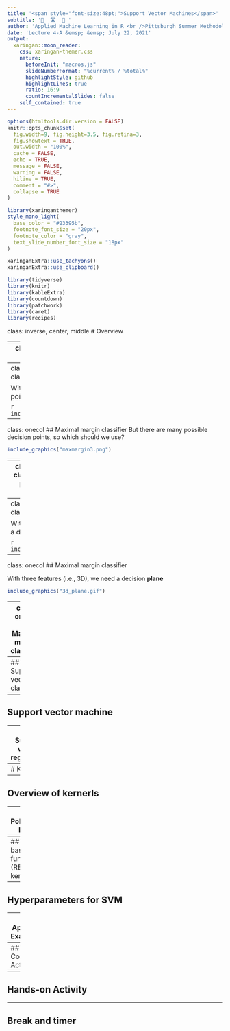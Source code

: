 ```yaml
---
title: '<span style="font-size:48pt;">Support Vector Machines</span>'
subtitle: '🚧  🛣️  🦿 ' 
author: 'Applied Machine Learning in R <br />Pittsburgh Summer Methodology Series'
date: 'Lecture 4-A &emsp; &emsp; July 22, 2021'
output:
  xaringan::moon_reader:
    css: xaringan-themer.css
    nature:
      beforeInit: "macros.js"
      slideNumberFormat: "%current% / %total%"
      highlightStyle: github
      highlightLines: true
      ratio: 16:9
      countIncrementalSlides: false
    self_contained: true
---
```


```r
options(htmltools.dir.version = FALSE)
knitr::opts_chunk$set(
  fig.width=9, fig.height=3.5, fig.retina=3,
  fig.showtext = TRUE,
  out.width = "100%",
  cache = FALSE,
  echo = TRUE,
  message = FALSE, 
  warning = FALSE,
  hiline = TRUE,
  comment = "#>",
  collapse = TRUE
)
```

```r
library(xaringanthemer)
style_mono_light(
  base_color = "#23395b",
  footnote_font_size = "20px",
  footnote_color = "gray",
  text_slide_number_font_size = "18px"
)
```

```r
xaringanExtra::use_tachyons()
xaringanExtra::use_clipboard()
```

```r
library(tidyverse)
library(knitr)
library(kableExtra)
library(countdown)
library(patchwork)
library(caret)
library(recipes)
```

class: inverse, center, middle
# Overview

<style type="text/css">
.onecol {
    font-size: 26px;
}
.twocol {
  font-size: 24px;
}
.remark-code {
  font-size: 24px;
  border: 1px solid grey;
}
a {
  background-color: lightblue;
}
.remark-inline-code {
  background-color: white;
}
</style>

---
class: onecol
## Maximal margin classifier

How do we separate these classes?

```r
include_graphics("maxmargin1.png")
```

---
class: onecol
## Maximal margin classifier

With one feature, we need to find a point that separates the classes

```r
include_graphics("maxmargin2.png")
```

---
class: onecol
## Maximal margin classifier
But there are many possible decision points, so which should we use?

```r
include_graphics("maxmargin3.png")
```

---
class: onecol
## Maximal margin classifier
One option is to find the point with the **maximal margin** between the classes

```r
include_graphics("maxmargin4.png")
```

---
class: onecol
## Maximal margin classifier

With two features (i.e., 2D), we need a decision **line** rather than a point

```r
include_graphics("maxmargin5.png")
```

---
class: onecol
## Maximal margin classifier

With three features (i.e., 3D), we need a decision **plane**

```r
include_graphics("3d_plane.gif")
```

---
class: onecol
## Maximal margin classifier

With one feature, we need a 1D plot and a decision **point**

With two features, we need a 2D plot and a decision **line**

With three features, we need a 3D plot and a decision **plane**

With four or more features, we can't plot it but we need a decision **hyperplane**

.footnote[[1] Technically, all of these are hyperplanes of different sizes, but we usually reserve the term for 4+ dimensions.]

---
## Support vector classifier

---
## Support vector machine

---
## Support vector regression

---
# Kernels

---
## Overview of kernerls

---
## Polynomial kernel

---
## Radial basis function (RBF) kernel

---
## Hyperparameters for SVM

---
## Applied Example

---
## Live Coding Activity

---
## Hands-on Activity

---
## Break and timer
